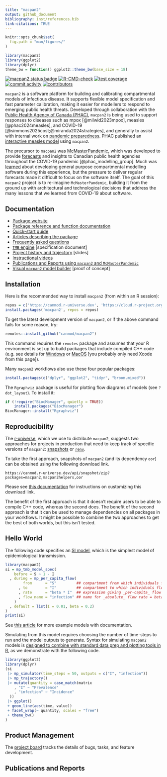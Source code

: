 ```yaml
---
title: "macpan2"
output: github_document
bibliography: inst/references.bib
link-citations: TRUE
---
```


```r
knitr::opts_chunk$set(
  fig.path = "man/figures/"
)
```

```r
library(macpan2)
library(ggplot2)
library(dplyr)
theme_bw = function() ggplot2::theme_bw(base_size = 18)
```

<!-- badges: start -->
[![macpan2 status badge](https://canmod.r-universe.dev/badges/macpan2)](https://canmod.r-universe.dev/macpan2)
[![R-CMD-check](https://github.com/canmod/macpan2/actions/workflows/R-CMD-check.yaml/badge.svg)](https://github.com/canmod/macpan2/actions/workflows/R-CMD-check.yaml)
[![test coverage](https://byob.yarr.is/canmod/macpan2/coverage)](https://github.com/canmod/macpan2/actions/workflows/test-coverage.yaml)
[![commit activity](https://img.shields.io/github/commit-activity/m/canmod/macpan2)](https://github.com/canmod/macpan2/commits)
[![contributors](https://img.shields.io/github/contributors/canmod/macpan2)](https://github.com/canmod/macpan2/graphs/contributors)

`macpan2` is a software platform for building and calibrating compartmental models of infectious disease. It supports flexible model specification and fast parameter calibration, making it easier for modellers to respond to emerging public health threats. Developed through collaboration with the [Public Health Agency of Canada (PHAC)](https://www.canada.ca/en/public-health.html), `macpan2` is being used to support responses to diseases such as mpox [@milwid2023mpox], measles [@phac2024measles], and COVID-19 [@simmons2025cost;@miranda2024strategies], and generally to assist with internal work on [pandemic preparedness](https://phac-nml-phrsd.github.io/EPACmodel/). PHAC published an [interactive measles model](https://wzmli.shinyapps.io/two_pop_measles_shiny/) using `macpan2`.

The precursor to `macpan2` was [McMasterPandemic](https://github.com/mac-theobio/McMasterPandemic), which was developed to provide [forecasts](https://mac-theobio.github.io/covid-19) and insights to Canadian public health agencies throughout the COVID-19 pandemic [@phac_modelling_group]. Much was [learned](https://canmod.github.io/macpan-book/index.html#vision-and-direction) about developing general purpose compartmental modelling software during this experience, but the pressure to deliver regular forecasts made it difficult to focus on the software itself. The goal of this `macpan2` project is to re-imagine `McMasterPandemic`, building it from the ground up with architectural and technological decisions that address the many lessons that we learned from COVID-19 about software.



## Documentation

* [Package website](https://canmod.github.io/macpan2/)
* [Package reference and function documentation](https://canmod.github.io/macpan2/reference)
* [Quick-start guide](https://canmod.github.io/macpan2/articles/quickstart)
* [Articles describing the package](https://canmod.github.io/macpan2/articles)
* [Frequently asked questions](https://canmod.github.io/macpan2/articles/FAQs)
* [`TMB` engine](https://canmod.github.io/macpan2/articles/cpp_side) [specification document]
* [Project history and trajectory](https://canmod.net/misc/pyRC) [slides]
* [Instructional videos](https://drive.google.com/drive/folders/1NEQf2sy6QLxMiiWBN5Yn9U7wiPMs1jiS)
* [Publications and Reports using `macpan2` and `McMasterPandemic`](#publications-and-reports)
* [Visual `macpan2` model builder](https://canmod.github.io/macpan2-model-builder/) [proof of concept]

## Installation

Here is the recommended way to install `macpan2` (from within an R session):

```r
repos = c('https://canmod.r-universe.dev', 'https://cloud.r-project.org')
install.packages('macpan2', repos = repos)
```

To get the latest development version of `macpan2`, or if the above command fails for some reason, try:
```r
remotes::install_github("canmod/macpan2")
```

This command requires the `remotes` package and assumes that your R environment is set up to build packages that include compiled C++ code (e.g. see details for [Windows](https://cran.r-project.org/bin/windows/base/howto-R-devel.html) or [MacOS](https://mac.r-project.org/tools/) [you probably only need Xcode from this page]).

Many `macpan2` workflows also use these four popular packages:
```r
install.packages(c("dplyr", "ggplot2", "tidyr", "broom.mixed"))
```

The `Rgraphviz` package is useful for plotting flow diagrams of models (see `?dot_layout`). To install it:

```r
if (!require("BiocManager", quietly = TRUE))
    install.packages("BiocManager")
BiocManager::install("Rgraphviz")
```

## Reproducibility

The [r-universe](https://r-universe.dev), which we use to distribute `macpan2`, suggests two approaches for projects in production that need to keep track of specific versions of `macpan2`: [snapshots](https://ropensci.org/blog/2023/05/31/runiverse-snapshots/) or [`renv`](https://ropensci.org/blog/2022/01/06/runiverse-renv/).

To take the first approach, snapshots of `macpan2` (and its dependency `oor`) can be obtained using the following download link.
```
https://canmod.r-universe.dev/api/snapshot/zip?packages=macpan2,macpan2helpers,oor
```

Please see [this documentation](https://canmod.r-universe.dev/apis) for instructions on customizing this download link.

The benefit of the first approach is that it doesn't require users to be able to compile C++ code, whereas the second does. The benefit of the second approach is that it can be used to manage dependencies on all packages in your workflows. It might be possible to combine the two approaches to get the best of both worlds, but this isn't tested.

## Hello World

 The following code specifies an [SI model](https://github.com/canmod/macpan2/blob/main/inst/starter_models/si/README.md), which is the simplest model of epidemiological transmission.
```r
library(macpan2)
si = mp_tmb_model_spec(
    before = S ~ 1 - I
  , during = mp_per_capita_flow(
        from      = "S"         ## compartment from which individuals flow
      , to        = "I"         ## compartment to which individuals flow
      , rate      = "beta * I"  ## expression giving _per-capita_ flow rate
      , flow_name = "infection" ## name for _absolute_ flow rate = beta * I * S
    )
  , default = list(I = 0.01, beta = 0.2)
)
print(si)
```

See [this article](https://canmod.github.io/macpan2/articles/example_models.html) for more example models with documentation.

Simulating from this model requires choosing the number of time-steps to run and the model outputs to generate. Syntax for simulating `macpan2` models is [designed to combine with standard data prep and plotting tools in R](https://canmod.github.io/macpan2/articles/quickstart.html#processing-results), as we demonstrate with the following code.
```r
library(ggplot2)
library(dplyr)
(si
 |> mp_simulator(time_steps = 50, outputs = c("I", "infection"))
 |> mp_trajectory()
 |> mutate(quantity = case_match(matrix
    , "I" ~ "Prevalence"
    , "infection" ~ "Incidence"
  ))
 |> ggplot() 
 + geom_line(aes(time, value)) 
 + facet_wrap(~ quantity, scales = "free")
 + theme_bw()
)
```


## Product Management

The [project board](https://github.com/orgs/canmod/projects/2/views/6) tracks the details of bugs, tasks, and feature development.

## Publications and Reports
